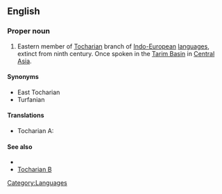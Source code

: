 ==English==
{{wikipedia}}

===Proper noun===
{{en-proper noun}}

# Eastern member of [[Tocharian]] branch of [[Indo-European]] [[language]]s, extinct from ninth century. Once spoken in the [[Tarim Basin]] in [[Central Asia]].

====Synonyms====
* East Tocharian
* Turfanian

====Translations====
{{trans-top|eastern member of Tocharian branch}}
* Tocharian A: {{tø|xto|twqry}}
{{trans-mid}}
{{trans-bottom}}

====See also====
* {{langcat}}
* [[Tocharian B]]

[[Category:Languages]]